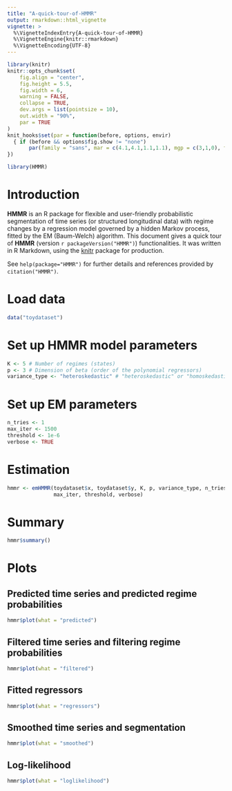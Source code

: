 ```yaml
---
title: "A-quick-tour-of-HMMR"
output: rmarkdown::html_vignette
vignette: >
  %\VignetteIndexEntry{A-quick-tour-of-HMMR}
  %\VignetteEngine{knitr::rmarkdown}
  %\VignetteEncoding{UTF-8}
---
```


```r
library(knitr)
knitr::opts_chunk$set(
	fig.align = "center",
	fig.height = 5.5,
	fig.width = 6,
	warning = FALSE,
	collapse = TRUE,
	dev.args = list(pointsize = 10),
	out.width = "90%",
	par = TRUE
)
knit_hooks$set(par = function(before, options, envir)
  { if (before && options$fig.show != "none") 
       par(family = "sans", mar = c(4.1,4.1,1.1,1.1), mgp = c(3,1,0), tcl = -0.5)
})
```

```r
library(HMMR)
```

# Introduction

**HMMR** is an R package for flexible and user-friendly probabilistic segmentation of time series (or structured longitudinal data) with regime changes by a regression model governed by a hidden Markov process, fitted by the EM (Baum-Welch) algorithm.
This document gives a quick tour of **HMMR** (version `r packageVersion("HMMR")`) functionalities. It was written in R Markdown, using the [knitr](https://cran.r-project.org/package=knitr) package for production. 

See `help(package="HMMR")` for further details and references provided by `citation("HMMR")`.

# Load data

```r
data("toydataset")
```

# Set up HMMR model parameters

```r
K <- 5 # Number of regimes (states)
p <- 3 # Dimension of beta (order of the polynomial regressors)
variance_type <- "heteroskedastic" # "heteroskedastic" or "homoskedastic" model
```

# Set up EM parameters

```r
n_tries <- 1
max_iter <- 1500
threshold <- 1e-6
verbose <- TRUE
```

# Estimation

```r
hmmr <- emHMMR(toydataset$x, toydataset$y, K, p, variance_type, n_tries, 
               max_iter, threshold, verbose)
```

# Summary

```r
hmmr$summary()
```

# Plots

## Predicted time series and predicted regime probabilities

```r
hmmr$plot(what = "predicted")
```

## Filtered time series and filtering regime probabilities

```r
hmmr$plot(what = "filtered")
```

## Fitted regressors

```r
hmmr$plot(what = "regressors")
```

## Smoothed time series and segmentation

```r
hmmr$plot(what = "smoothed")
```

## Log-likelihood

```r
hmmr$plot(what = "loglikelihood")
```
